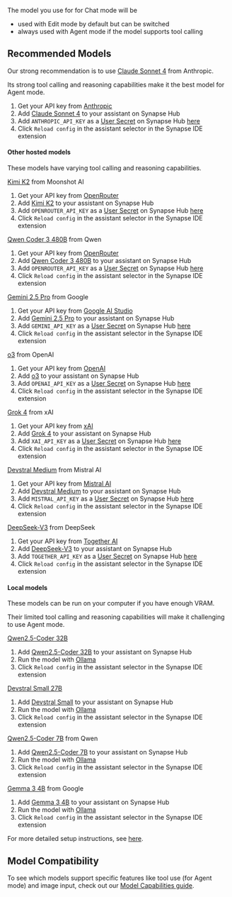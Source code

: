 The model you use for for Chat mode will be

- used with Edit mode by default but can be switched
- always used with Agent mode if the model supports tool calling

## Recommended Models

Our strong recommendation is to use [Claude Sonnet 4](https://hub.synapse.dev/anthropic/claude-4-sonnet) from Anthropic.

Its strong tool calling and reasoning capabilities make it the best model for Agent mode.

1. Get your API key from [Anthropic](https://console.anthropic.com/)
2. Add [Claude Sonnet 4](https://hub.synapse.dev/anthropic/claude-4-sonnet) to your assistant on Synapse Hub
3. Add `ANTHROPIC_API_KEY` as a [User Secret](https://docs.synapse.dev/hub/secrets/secret-types#user-secrets) on Synapse Hub [here](https://hub.synapse.dev/settings/secrets)
4. Click `Reload config` in the assistant selector in the Synapse IDE extension

#### Other hosted models

These models have varying tool calling and reasoning capabilities.

[Kimi K2](https://hub.synapse.dev/openrouter/kimi-k2) from Moonshot AI

1. Get your API key from [OpenRouter](https://openrouter.ai/settings/keys)
2. Add [Kimi K2](https://hub.synapse.dev/openrouter/kimi-k2) to your assistant on Synapse Hub
3. Add `OPENROUTER_API_KEY` as a [User Secret](https://docs.synapse.dev/hub/secrets/secret-types#user-secrets) on Synapse Hub [here](https://hub.synapse.dev/settings/secrets)
4. Click `Reload config` in the assistant selector in the Synapse IDE extension

[Qwen Coder 3 480B](https://hub.synapse.dev/openrouter/qwen3-coder) from Qwen

1. Get your API key from [OpenRouter](https://openrouter.ai/settings/keys)
2. Add [Qwen Coder 3 480B](https://hub.synapse.dev/openrouter/qwen3-coder) to your assistant on Synapse Hub
3. Add `OPENROUTER_API_KEY` as a [User Secret](https://docs.synapse.dev/hub/secrets/secret-types#user-secrets) on Synapse Hub [here](https://hub.synapse.dev/settings/secrets)
4. Click `Reload config` in the assistant selector in the Synapse IDE extension

[Gemini 2.5 Pro](https://hub.synapse.dev/google/gemini-2.5-pro) from Google

1. Get your API key from [Google AI Studio](https://aistudio.google.com)
2. Add [Gemini 2.5 Pro](https://hub.synapse.dev/google/gemini-2.5-pro) to your assistant on Synapse Hub
3. Add `GEMINI_API_KEY` as a [User Secret](https://docs.synapse.dev/hub/secrets/secret-types#user-secrets) on Synapse Hub [here](https://hub.synapse.dev/settings/secrets)
4. Click `Reload config` in the assistant selector in the Synapse IDE extension

[o3](https://hub.synapse.dev/openai/o3) from OpenAI

1. Get your API key from [OpenAI](https://platform.openai.com)
2. Add [o3](https://hub.synapse.dev/openai/o3) to your assistant on Synapse Hub
3. Add `OPENAI_API_KEY` as a [User Secret](https://docs.synapse.dev/hub/secrets/secret-types#user-secrets) on Synapse Hub [here](https://hub.synapse.dev/settings/secrets)
4. Click `Reload config` in the assistant selector in the Synapse IDE extension

[Grok 4](https://hub.synapse.dev/xai/grok-4) from xAI

1. Get your API key from [xAI](https://console.x.ai/)
2. Add [Grok 4](https://hub.synapse.dev/xai/grok-4) to your assistant on Synapse Hub
3. Add `XAI_API_KEY` as a [User Secret](https://docs.synapse.dev/hub/secrets/secret-types#user-secrets) on Synapse Hub [here](https://hub.synapse.dev/settings/secrets)
4. Click `Reload config` in the assistant selector in the Synapse IDE extension

[Devstral Medium](https://hub.synapse.dev/mistral/devstral-medium) from Mistral AI

1. Get your API key from [Mistral AI](https://console.mistral.ai/)
2. Add [Devstral Medium](https://hub.synapse.dev/mistral/devstral-medium) to your assistant on Synapse Hub
3. Add `MISTRAL_API_KEY` as a [User Secret](https://docs.synapse.dev/hub/secrets/secret-types#user-secrets) on Synapse Hub [here](https://hub.synapse.dev/settings/secrets)
4. Click `Reload config` in the assistant selector in the Synapse IDE extension

[DeepSeek-V3](https://hub.synapse.dev/togetherai/deepseek-v3) from DeepSeek

1. Get your API key from [Together AI](https://api.together.ai)
2. Add [DeepSeek-V3](https://hub.synapse.dev/togetherai/deepseek-v3) to your assistant on Synapse Hub
3. Add `TOGETHER_API_KEY` as a [User Secret](https://docs.synapse.dev/hub/secrets/secret-types#user-secrets) on Synapse Hub [here](https://hub.synapse.dev/settings/secrets)
4. Click `Reload config` in the assistant selector in the Synapse IDE extension

#### Local models

These models can be run on your computer if you have enough VRAM.

Their limited tool calling and reasoning capabilities will make it challenging to use Agent mode.

[Qwen2.5-Coder 32B](https://hub.synapse.dev/ollama/qwen2.5-coder-32b)

1. Add [Qwen2.5-Coder 32B](https://hub.synapse.dev/ollama/qwen2.5-coder-32b) to your assistant on Synapse Hub
2. Run the model with [Ollama](https://docs.synapse.dev/guides/ollama-guide#using-ollama-with-synapse-a-developers-guide)
3. Click `Reload config` in the assistant selector in the Synapse IDE extension

[Devstral Small 27B](https://hub.synapse.dev/ollama/devstral)

1. Add [Devstral Small](https://hub.synapse.dev/ollama/devstral) to your assistant on Synapse Hub
2. Run the model with [Ollama](https://docs.synapse.dev/guides/ollama-guide#using-ollama-with-synapse-a-developers-guide)
3. Click `Reload config` in the assistant selector in the Synapse IDE extension

[Qwen2.5-Coder 7B](https://hub.synapse.dev/ollama/qwen2.5-coder-7b) from Qwen

1. Add [Qwen2.5-Coder 7B](https://hub.synapse.dev/ollama/qwen2.5-coder-7b) to your assistant on Synapse Hub
2. Run the model with [Ollama](https://docs.synapse.dev/guides/ollama-guide#using-ollama-with-synapse-a-developers-guide)
3. Click `Reload config` in the assistant selector in the Synapse IDE extension

[Gemma 3 4B](https://hub.synapse.dev/ollama/gemma3-4b) from Google

1. Add [Gemma 3 4B](https://hub.synapse.dev/ollama/gemma3-4b) to your assistant on Synapse Hub
2. Run the model with [Ollama](https://docs.synapse.dev/guides/ollama-guide#using-ollama-with-synapse-a-developers-guide)
3. Click `Reload config` in the assistant selector in the Synapse IDE extension

For more detailed setup instructions, see [here](/getting-started/install#setup-your-first-model).

## Model Compatibility

To see which models support specific features like tool use (for Agent mode) and image input, check out our [Model Capabilities guide](/customize/deep-dives/model-capabilities#model-compatibility-matrix).
